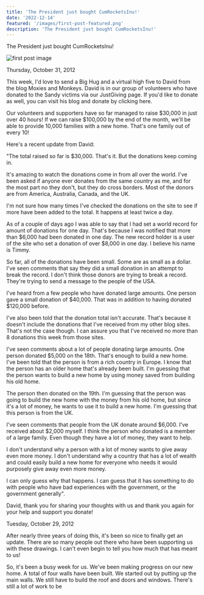 ```yaml
---
title: 'The President just bought CumRocketsInu!'
date: '2022-12-14'
featured: '/images/first-post-featured.png'
description: 'The President just bought CumRocketsInu!'
---
```


The President just bought CumRocketsInu!

![first post image](/images/first-post-content.png)

Thursday, October 31, 2012

This week, I'd love to send a Big Hug and a virtual high five to David from the blog Moxies and Monkeys. David is in our group of volunteers who have donated to the Sandy victims via our JustGiving page. If you'd like to donate as well, you can visit his blog and donate by clicking here.

Our volunteers and supporters have so far managed to raise $30,000 in just over 40 hours! If we can raise $100,000 by the end of the month, we'll be able to provide 10,000 families with a new home. That's one family out of every 10!

Here's a recent update from David:

"The total raised so far is $30,000. That's it. But the donations keep coming in.

It's amazing to watch the donations come in from all over the world. I've been asked if anyone ever donates from the same country as me, and for the most part no they don't, but they do cross borders. Most of the donors are from America, Australia, Canada, and the UK.

I'm not sure how many times I've checked the donations on the site to see if more have been added to the total. It happens at least twice a day.

As of a couple of days ago I was able to say that I had set a world record for amount of donations for one day. That's because I was notified that more than $6,000 had been donated in one day. The new record holder is a user of the site who set a donation of over $8,000 in one day. I believe his name is Timmy.

So far, all of the donations have been small. Some are as small as a dollar. I've seen comments that say they did a small donation in an attempt to break the record. I don't think those donors are trying to break a record. They're trying to send a message to the people of the USA.

I've heard from a few people who have donated large amounts. One person gave a small donation of $40,000. That was in addition to having donated $120,000 before.

I've also been told that the donation total isn't accurate. That's because it doesn't include the donations that I've received from my other blog sites. That's not the case though. I can assure you that I've received no more than 8 donations this week from those sites.

I've seen comments about a lot of people donating large amounts. One person donated $5,000 on the 18th. That's enough to build a new home. I've been told that the person is from a rich country in Europe. I know that the person has an older home that's already been built. I'm guessing that the person wants to build a new home by using money saved from building his old home.

The person then donated on the 19th. I'm guessing that the person was going to build the new home with the money from his old home, but since it's a lot of money, he wants to use it to build a new home. I'm guessing that this person is from the UK.

I've seen comments that people from the UK donate around $6,000. I've received about $2,000 myself. I think the person who donated is a member of a large family. Even though they have a lot of money, they want to help.

I don't understand why a person with a lot of money wants to give away even more money. I don't understand why a country that has a lot of wealth and could easily build a new home for everyone who needs it would purposely give away even more money.

I can only guess why that happens. I can guess that it has something to do with people who have bad experiences with the government, or the government generally".

David, thank you for sharing your thoughts with us and thank you again for your help and support you donate!

Tuesday, October 29, 2012

After nearly three years of doing this, it's been so nice to finally get an update. There are so many people out there who have been supporting us with these drawings. I can't even begin to tell you how much that has meant to us!

So, it's been a busy week for us. We've been making progress on our new home. A total of four walls have been built. We started out by putting up the main walls. We still have to build the roof and doors and windows. There's still a lot of work to be

